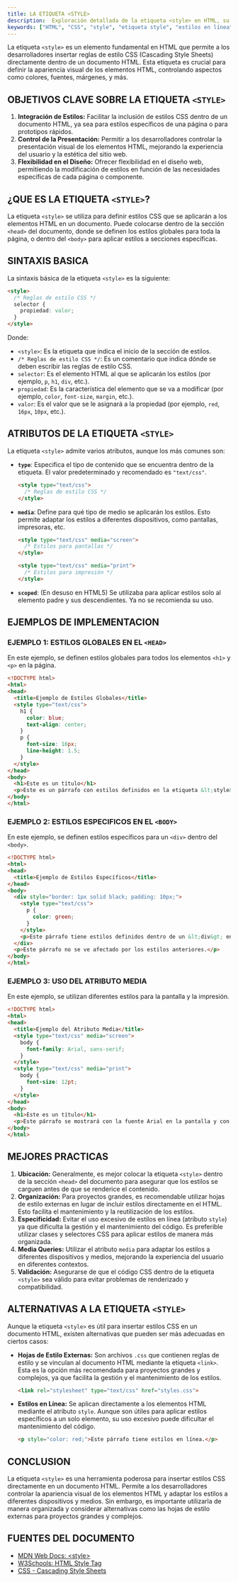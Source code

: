 ```yaml
---
title: LA ETIQUETA <STYLE>
description:  Exploración detallada de la etiqueta <style> en HTML, su uso para la inserción de CSS, atributos, y mejores prácticas.
keywords: ["HTML", "CSS", "style", "etiqueta style", "estilos en línea", "hojas de estilo", "diseño web"]
---
```


La etiqueta `<style>` es un elemento fundamental en HTML que permite a los desarrolladores insertar reglas de estilo CSS (Cascading Style Sheets) directamente dentro de un documento HTML. Esta etiqueta es crucial para definir la apariencia visual de los elementos HTML, controlando aspectos como colores, fuentes, márgenes, y más.

## OBJETIVOS CLAVE SOBRE LA ETIQUETA `<STYLE>`

1.  **Integración de Estilos:** Facilitar la inclusión de estilos CSS dentro de un documento HTML, ya sea para estilos específicos de una página o para prototipos rápidos.
2.  **Control de la Presentación:** Permitir a los desarrolladores controlar la presentación visual de los elementos HTML, mejorando la experiencia del usuario y la estética del sitio web.
3.  **Flexibilidad en el Diseño:** Ofrecer flexibilidad en el diseño web, permitiendo la modificación de estilos en función de las necesidades específicas de cada página o componente.

## ¿QUE ES LA ETIQUETA `<STYLE>`?

La etiqueta `<style>` se utiliza para definir estilos CSS que se aplicarán a los elementos HTML en un documento. Puede colocarse dentro de la sección `<head>` del documento, donde se definen los estilos globales para toda la página, o dentro del `<body>` para aplicar estilos a secciones específicas.

## SINTAXIS BASICA

La sintaxis básica de la etiqueta `<style>` es la siguiente:

```html
<style>
  /* Reglas de estilo CSS */
  selector {
    propiedad: valor;
  }
</style>
```

Donde:

*   `<style>`: Es la etiqueta que indica el inicio de la sección de estilos.
*   `/* Reglas de estilo CSS */`: Es un comentario que indica dónde se deben escribir las reglas de estilo CSS.
*   `selector`: Es el elemento HTML al que se aplicarán los estilos (por ejemplo, `p`, `h1`, `div`, etc.).
*   `propiedad`: Es la característica del elemento que se va a modificar (por ejemplo, `color`, `font-size`, `margin`, etc.).
*   `valor`: Es el valor que se le asignará a la propiedad (por ejemplo, `red`, `16px`, `10px`, etc.).

## ATRIBUTOS DE LA ETIQUETA `<STYLE>`

La etiqueta `<style>` admite varios atributos, aunque los más comunes son:

*   **`type`**: Especifica el tipo de contenido que se encuentra dentro de la etiqueta. El valor predeterminado y recomendado es `"text/css"`.

    ```html
    <style type="text/css">
      /* Reglas de estilo CSS */
    </style>
    ```
*   **`media`**: Define para qué tipo de medio se aplicarán los estilos. Esto permite adaptar los estilos a diferentes dispositivos, como pantallas, impresoras, etc.

    ```html
    <style type="text/css" media="screen">
      /* Estilos para pantallas */
    </style>

    <style type="text/css" media="print">
      /* Estilos para impresión */
    </style>
    ```

*   **`scoped`**: (En desuso en HTML5) Se utilizaba para aplicar estilos solo al elemento padre y sus descendientes. Ya no se recomienda su uso.

## EJEMPLOS DE IMPLEMENTACION

### EJEMPLO 1: ESTILOS GLOBALES EN EL `<HEAD>`

En este ejemplo, se definen estilos globales para todos los elementos `<h1>` y `<p>` en la página.

```html
<!DOCTYPE html>
<html>
<head>
  <title>Ejemplo de Estilos Globales</title>
  <style type="text/css">
    h1 {
      color: blue;
      text-align: center;
    }
    p {
      font-size: 16px;
      line-height: 1.5;
    }
  </style>
</head>
<body>
  <h1>Este es un título</h1>
  <p>Este es un párrafo con estilos definidos en la etiqueta &lt;style&gt; dentro del &lt;head&gt;.</p>
</body>
</html>
```

### EJEMPLO 2: ESTILOS ESPECIFICOS EN EL `<BODY>`

En este ejemplo, se definen estilos específicos para un `<div>` dentro del `<body>`.

```html
<!DOCTYPE html>
<html>
<head>
  <title>Ejemplo de Estilos Específicos</title>
</head>
<body>
  <div style="border: 1px solid black; padding: 10px;">
    <style type="text/css">
      p {
        color: green;
      }
    </style>
    <p>Este párrafo tiene estilos definidos dentro de un &lt;div&gt; en el &lt;body&gt;.</p>
  </div>
  <p>Este párrafo no se ve afectado por los estilos anteriores.</p>
</body>
</html>
```

### EJEMPLO 3: USO DEL ATRIBUTO MEDIA

En este ejemplo, se utilizan diferentes estilos para la pantalla y la impresión.

```html
<!DOCTYPE html>
<html>
<head>
  <title>Ejemplo del Atributo Media</title>
  <style type="text/css" media="screen">
    body {
      font-family: Arial, sans-serif;
    }
  </style>
  <style type="text/css" media="print">
    body {
      font-size: 12pt;
    }
  </style>
</head>
<body>
  <h1>Este es un título</h1>
  <p>Este párrafo se mostrará con la fuente Arial en la pantalla y con un tamaño de fuente de 12 puntos al imprimir.</p>
</body>
</html>
```

## MEJORES PRACTICAS

1.  **Ubicación:** Generalmente, es mejor colocar la etiqueta `<style>` dentro de la sección `<head>` del documento para asegurar que los estilos se carguen antes de que se renderice el contenido.
2.  **Organización:** Para proyectos grandes, es recomendable utilizar hojas de estilo externas en lugar de incluir estilos directamente en el HTML. Esto facilita el mantenimiento y la reutilización de los estilos.
3.  **Especificidad:** Evitar el uso excesivo de estilos en línea (atributo `style`) ya que dificulta la gestión y el mantenimiento del código. Es preferible utilizar clases y selectores CSS para aplicar estilos de manera más organizada.
4.  **Media Queries:** Utilizar el atributo `media` para adaptar los estilos a diferentes dispositivos y medios, mejorando la experiencia del usuario en diferentes contextos.
5.  **Validación:** Asegurarse de que el código CSS dentro de la etiqueta `<style>` sea válido para evitar problemas de renderizado y compatibilidad.

## ALTERNATIVAS A LA ETIQUETA `<STYLE>`

Aunque la etiqueta `<style>` es útil para insertar estilos CSS en un documento HTML, existen alternativas que pueden ser más adecuadas en ciertos casos:

*   **Hojas de Estilo Externas:** Son archivos `.css` que contienen reglas de estilo y se vinculan al documento HTML mediante la etiqueta `<link>`. Esta es la opción más recomendada para proyectos grandes y complejos, ya que facilita la gestión y el mantenimiento de los estilos.

    ```html
    <link rel="stylesheet" type="text/css" href="styles.css">
    ```
*   **Estilos en Línea:** Se aplican directamente a los elementos HTML mediante el atributo `style`. Aunque son útiles para aplicar estilos específicos a un solo elemento, su uso excesivo puede dificultar el mantenimiento del código.

    ```html
    <p style="color: red;">Este párrafo tiene estilos en línea.</p>
    ```

## CONCLUSION

La etiqueta `<style>` es una herramienta poderosa para insertar estilos CSS directamente en un documento HTML. Permite a los desarrolladores controlar la apariencia visual de los elementos HTML y adaptar los estilos a diferentes dispositivos y medios. Sin embargo, es importante utilizarla de manera organizada y considerar alternativas como las hojas de estilo externas para proyectos grandes y complejos.

## FUENTES DEL DOCUMENTO

*   [MDN Web Docs: &lt;style&gt;](https://developer.mozilla.org/en-US/docs/Web/HTML/Element/style)
*   [W3Schools: HTML Style Tag](https://www.w3schools.com/tags/tag_style.asp)
*   [CSS - Cascading Style Sheets](https://www.w3.org/Style/CSS/)